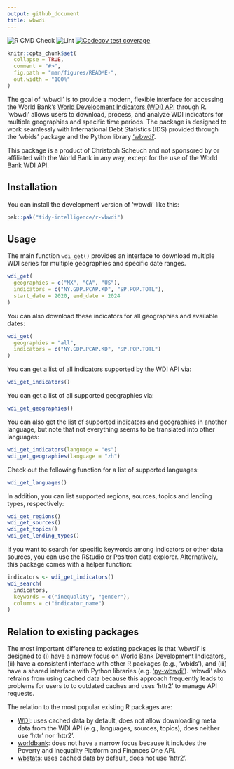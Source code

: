 ```yaml
---
output: github_document
title: wbwdi
---
```


<!-- badges: start -->
![R CMD Check](https://github.com/tidy-intelligence/r-wbwdi/actions/workflows/R-CMD-check.yaml/badge.svg)
![Lint](https://github.com/tidy-intelligence/r-wbwdi/actions/workflows/lint.yaml/badge.svg)
[![Codecov test coverage](https://codecov.io/gh/tidy-intelligence/r-wbwdi/graph/badge.svg)](https://app.codecov.io/gh/tidy-intelligence/r-wbwdi)
<!-- badges: end -->

<!-- README.md is generated from README.Rmd. Please edit that file -->

```r
knitr::opts_chunk$set(
  collapse = TRUE,
  comment = "#>",
  fig.path = "man/figures/README-",
  out.width = "100%"
)
```

The goal of 'wbwdi' is to provide a modern, flexible interface for accessing the World Bank’s [World Development Indicators (WDI) API](https://datahelpdesk.worldbank.org/knowledgebase/articles/889392-about-the-indicators-api-documentation) through R. 'wbwdi' allows users to download, process, and analyze WDI indicators for multiple geographies and specific time periods. The package is designed to work seamlessly with International Debt Statistics (IDS) provided through the 'wbids' package and the Python library ['wbwdi'](https://github.com/tidy-intelligence/py-wbwdi).

This package is a product of Christoph Scheuch and not sponsored by or affiliated with the World Bank in any way, except for the use of the World Bank WDI API.

## Installation

You can install the development version of 'wbwdi' like this:

``` r
pak::pak("tidy-intelligence/r-wbwdi")
```

## Usage

The main function `wdi_get()` provides an interface to download multiple WDI series for multiple geographies and specific date ranges. 

```r
wdi_get(
  geographies = c("MX", "CA", "US"), 
  indicators = c("NY.GDP.PCAP.KD", "SP.POP.TOTL"),
  start_date = 2020, end_date = 2024
)
```

You can also download these indicators for all geographies and available dates:

```r
wdi_get(
  geographies = "all", 
  indicators = c("NY.GDP.PCAP.KD", "SP.POP.TOTL")
)
```

You can get a list of all indicators supported by the WDI API via:

```r
wdi_get_indicators()
```

You can get a list of all supported geographies via:

```r
wdi_get_geographies()
```

You can also get the list of supported indicators and geographies in another language, but note that not everything seems to be translated into other languages:

```r
wdi_get_indicators(language = "es")
wdi_get_geographies(language = "zh")
```

Check out the following function for a list of supported languages:

```r
wdi_get_languages()
```

In addition, you can list supported regions, sources, topics and lending types, respectively:

```r
wdi_get_regions()
wdi_get_sources()
wdi_get_topics()
wdi_get_lending_types()
```

If you want to search for specific keywords among indicators or other data sources, you can use the RStudio or Positron data explorer. Alternatively, this package comes with a helper function:

```r
indicators <- wdi_get_indicators()
wdi_search(
  indicators,
  keywords = c("inequality", "gender"),
  columns = c("indicator_name")
)
```

## Relation to existing packages

The most important difference to existing packages is that 'wbwdi' is designed to (i) have a narrow focus on World Bank Development Indicators, (ii) have a consistent interface with other R packages (e.g., 'wbids'), and (iii) have a shared interface with Python libraries (e.g. ['py-wbwdi'](https://github.com/tidy-intelligence/py-wbwdi)). 'wbwdi' also refrains from using cached data because this approach frequently leads to problems for users to to outdated caches and uses 'httr2' to manage API requests. 

The relation to the most popular existing R packages are:

- [WDI](https://cran.r-project.org/web/packages/WDI/index.html): uses cached data by default, does not allow downloading meta data from the WDI API (e.g., languages, sources, topics), does neither use 'httr' nor 'httr2'.
- [worldbank](https://cran.r-project.org/web/packages/worldbank/index.html): does not have a narrow focus because it includes the Poverty and Inequality Platform and Finances One API.
- [wbstats](https://cran.r-project.org/web/packages/wbstats/index.html): uses cached data by default, does not use 'httr2'.
